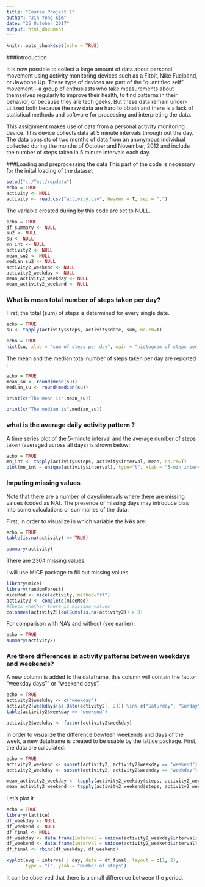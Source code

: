 ---
title: "Course Project 1"
author: "Jin Yong Kim"
date: "25 October 2017"
output: html_document
---

```{r setup, include=FALSE}
knitr::opts_chunk$set(echo = TRUE)
```

###Introduction

It is now possible to collect a large amount of data about personal movement using activity monitoring devices such as a Fitbit, Nike Fuelband, or Jawbone Up. These type of devices are part of the "quantified self" movement -- a group of enthusiasts who take measurements about themselves regularly to improve their health, to find patterns in their behavior, or because they are tech geeks. But these data remain under-utilized both because the raw data are hard to obtain and there is a lack of statistical methods and software for processing and interpreting the data.

This assignment makes use of data from a personal activity monitoring device. This device collects data at 5 minute intervals through out the day. The data consists of two months of data from an anonymous individual collected during the months of October and November, 2012 and include the number of steps taken in 5 minute intervals each day.

###Loading and preprocessing the data
This part of the code is necessary for the inital loading of the dataset
```{r}
setwd("c:/Test/repdata")
echo = TRUE
activity <- NULL
activity <- read.csv("activity.csv", header = T, sep = ",")
```

The variable created during by this code are set to NULL.

```{r}
echo = TRUE
df_summary <- NULL
su2 <- NULL
su <- NULL
mn_int <- NULL
activity2 <- NULL
mean_su2 <- NULL
median_su2 <- NULL
activity2_weekend <- NULL
activity2_weekday <- NULL
mean_activity2_weekday <- NULL
mean_activity2_weekend <- NULL
```

### What is mean total number of steps taken per day?
First, the total (sum) of steps is determined for every single date.
```{r}
echo = TRUE
su <- tapply(activity$steps, activity$date, sum, na.rm=T)
```
```{r}
echo = TRUE
hist(su, xlab = "sum of steps per day", main = "histogram of steps per day")
```

The mean and the median total number of steps taken per day are reported :
```{r}
echo = TRUE
mean_su <- round(mean(su))
median_su <- round(median(su))

print(c("The mean is",mean_su))
```

```{r}
print(c("The median is",median_su))
```

### what is the average daily activity pattern ?
A time series plot of the 5-minute interval and the average number of steps taken (averaged across all days) is shown below:
```{r}
echo = TRUE
mn_int <- tapply(activity$steps, activity$interval, mean, na.rm=T)
plot(mn_int ~ unique(activity$interval), type="l", xlab = "5-min interval")
```

### Imputing missing values
Note that there are a number of days/intervals where there are missing values (coded as NA). The presence of missing days may introduce bias into some calculations or summaries of the data.

First, in order to visualize in which variable the NAs are:
```{r}
echo = TRUE
table(is.na(activity) == TRUE)
```
```{r}
summary(activity)
```
There are 2304 missing values.

I will use MICE package to fill out missing values.
```{r}
library(mice)
library(randomForest)
miceMod <- mice(activity, method="rf")
activity2 <- complete(miceMod)
#Check whether there is missing values
colnames(activity2)[colSums(is.na(activity2)) > 0]
```
For comparison with NA's and without (see earlier):
```{r}
echo = TRUE
summary(activity2)
```

### Are there differences in activity patterns between weekdays and weekends?
A new column is added to the dataframe, this column will contain the factor "weekday days"" or "weekend days".
```{r}
echo = TRUE
activity2$weekday <- c("weekday")
activity2[weekdays(as.Date(activity2[, 2])) %in% c("Saturday", "Sunday", "samedi", "dimanche", "saturday", "sunday", "Samedi", "Dimanche"), ][4] <- c("weekend")
table(activity2$weekday == "weekend")
```

```{r}
activity2$weekday <- factor(activity2$weekday)
```
In order to visualize the difference bewteen weekends and days of the week, a new dataframe is created to be usable by the lattice package. First, the data are calculated:
```{r}
echo = TRUE
activity2_weekend <- subset(activity2, activity2$weekday == "weekend")
activity2_weekday <- subset(activity2, activity2$weekday == "weekday")

mean_activity2_weekday <- tapply(activity2_weekday$steps, activity2_weekday$interval, mean)
mean_activity2_weekend <- tapply(activity2_weekend$steps, activity2_weekend$interval, mean)
```
Let's plot it
```{r}
echo = TRUE
library(lattice)
df_weekday <- NULL
df_weekend <- NULL
df_final <- NULL
df_weekday <- data.frame(interval = unique(activity2_weekday$interval), avg = as.numeric(mean_activity2_weekday), day = rep("weekday", length(mean_activity2_weekday)))
df_weekend <- data.frame(interval = unique(activity2_weekend$interval), avg = as.numeric(mean_activity2_weekend), day = rep("weekend", length(mean_activity2_weekend)))
df_final <- rbind(df_weekday, df_weekend)

xyplot(avg ~ interval | day, data = df_final, layout = c(1, 2), 
       type = "l", ylab = "Number of steps")
```


It can be observed that there is a small difference between the period.
       

